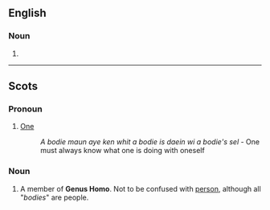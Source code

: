 {{also|Bodie}}

==English==

===Noun===
{{en-noun}}

# {{obsolete spelling of|body|lang=en}}

----

==Scots==

===Pronoun===
{{head|sco|pronoun}}

# [[one#Pronoun|One]]
#: ''A bodie maun aye ken whit a bodie is daein wi a bodie's sel'' - One must always know what one is doing with oneself

===Noun===
{{sco-noun}}

# A member of '''Genus Homo'''. Not to be confused with [[person#Scots|person]], although all "''bodies''" are people.